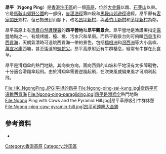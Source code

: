 {{distinguish|昂坪}}
'''昂平'''（'''Ngong Ping'''）是[[香港|香港]][[沙田區|沙田區]]的一個[[高原|高原]]，位於[[大金鐘|大金鐘]]以南、[[石芽山|石芽山]]以東。它是[[馬鞍山郊野公園|馬鞍山郊野公園]]的一部份，[[麥理浩徑|麥理浩徑]]第四段和[[馬鞍山郊遊徑|馬鞍山郊遊徑]]途經。昂平原有[[客家|客家]][[闕姓|闕氏]]鄉村，但已搬遷到山腳下，改名[[昂坪新村|昂坪新村]]，與[[黃竹山新村|黃竹山新村]]和[[茅坪新村|茅坪新村]]為鄰。

昂平高原上有[[漁農自然護理署|漁農自然護理署]]的'''昂平營地'''和'''昂平觀景台'''。昂平營地是漁護署指定[[露營|露營]]地點之一，有燒烤爐、檯、櫈、污水穴和旱廁。而昂平觀景台則可俯瞰[[西貢市|西貢市]]和[[西貢海|西貢海]]，天朗氣清時可遠眺西貢海一帶的景色，包括[[橋咀洲|橋咀洲]]和[[滘西洲|滘西洲]]等大小島嶼、[[萬宜水庫|萬宜水庫]]西壩，甚至遙遠的[[蚺蛇尖|蚺蛇尖]]。昂平高原附近有牛群棲息，經常有牛群在此食草。

昂平是滑翔傘的熱門地點。其向東方向，面向西貢的山坡和平地沒有太多障礙物，十分適合滑翔傘起飛。由於滑翔傘需要逆風起飛，在吹東風或偏東風才可順利起飛。

<gallery>
File:HK_NgongPing.JPG|平坦的昂平
File:Ngong-ping-sai-kung.jpg|從昂平可遠眺西貢海
File:Ngong-ping-paragliding.jpg|昂平是[[滑翔伞|滑翔伞]]熱門地點
File:Ngong Ping with Cows and the Pyramid Hill.jpg|昂平草原吸引牛群休憩
File:Ngong-ping-cow-pyramin-hill.jpg|昂平可遠眺大金鐘
</gallery>

{{clear}}
{{wide image|Ngong Ping Sai Kung from the Pyramid Hill.jpg|1400px|從大金鐘可鳥瞰昂平}}

==參考資料==
*{{web reference|URL=http://afcd.hk/tc_chi/country/cou_vis/cou_vis_cam/cou_vis_cam_cam/cou_vis_cam_cam_22.html|title=指定露營地點 昂平營地|work=漁農自然護理署|year=2009年|date=8月15日}}

[[Category:香港高原|Category:香港高原]]
[[Category:沙田區|Category:沙田區]]